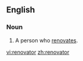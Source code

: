 ==English==

===Noun===
{{en-noun}}

#A person who [[renovate]]s.

[[vi:renovator]]
[[zh:renovator]]